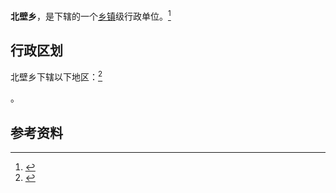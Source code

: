 {{中国乡级行政区|35/09/21/204/000}}

'''北壁乡'''，是{{PRC admin/fullname|35/09/21/204/000|3}}下辖的一个[[乡镇|乡镇]]级行政单位。<ref>{{PRC admin/ref sgc|{{PRC admin/parent|35/09/21/204/000}}}}</ref>

== 行政区划 ==

北壁乡下辖以下地区：<ref>{{PRC admin/ref sgc|35/09/21/204/000}}</ref>

{{PRC admin/children|35/09/21/204/000}}。

== 参考资料 ==

{{reflist}}

{{行政区划小作品}}
{{PRC admin/navcat|35/09/21/204/000}}